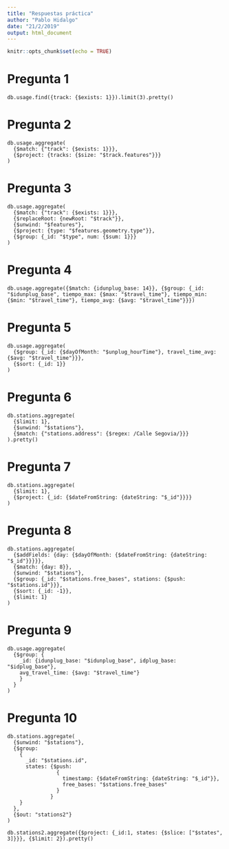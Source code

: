 ```yaml
---
title: "Respuestas práctica"
author: "Pablo Hidalgo"
date: "21/2/2019"
output: html_document
---
```


```r
knitr::opts_chunk$set(echo = TRUE)
```

# Pregunta 1

```{}
db.usage.find({track: {$exists: 1}}).limit(3).pretty()
```

# Pregunta 2

```{}
db.usage.aggregate(
  {$match: {"track": {$exists: 1}}}, 
  {$project: {tracks: {$size: "$track.features"}}}
)
```


# Pregunta 3

```{}
db.usage.aggregate(   
  {$match: {"track": {$exists: 1}}},
  {$replaceRoot: {newRoot: "$track"}},
  {$unwind: "$features"},
  {$project: {type: "$features.geometry.type"}},
  {$group: {_id: "$type", num: {$sum: 1}}}
)
```


# Pregunta 4

```{}
db.usage.aggregate({$match: {idunplug_base: 14}}, {$group: {_id: "$idunplug_base", tiempo_max: {$max: "$travel_time"}, tiempo_min: {$min: "$travel_time"}, tiempo_avg: {$avg: "$travel_time"}}})
```

# Pregunta 5

```{}
db.usage.aggregate(
  {$group: {_id: {$dayOfMonth: "$unplug_hourTime"}, travel_time_avg: {$avg: "$travel_time"}}},
  {$sort: {_id: 1}}
)
```

# Pregunta 6

```{}
db.stations.aggregate(
  {$limit: 1},
  {$unwind: "$stations"},
  {$match: {"stations.address": {$regex: /Calle Segovia/}}}
).pretty()
```

# Pregunta 7

```{}
db.stations.aggregate(
  {$limit: 1}, 
  {$project: {_id: {$dateFromString: {dateString: "$_id"}}}}
)
```


# Pregunta 8

```{}
db.stations.aggregate(
  {$addFields: {day: {$dayOfMonth: {$dateFromString: {dateString: "$_id"}}}}},
  {$match: {day: 8}},
  {$unwind: "$stations"},
  {$group: {_id: "$stations.free_bases", stations: {$push: "$stations.id"}}},
  {$sort: {_id: -1}},
  {$limit: 1}
)
```

# Pregunta 9

```{}
db.usage.aggregate(
  {$group: {
    _id: {idunplug_base: "$idunplug_base", idplug_base: "$idplug_base"},
    avg_travel_time: {$avg: "$travel_time"}
    }
  }
)
```

# Pregunta 10

```{}
db.stations.aggregate(
  {$unwind: "$stations"},
  {$group: 
    {
      _id: "$stations.id",
      states: {$push:
                {
                  timestamp: {$dateFromString: {dateString: "$_id"}},
                  free_bases: "$stations.free_bases"
                }
              }
    }
  },
  {$out: "stations2"}
)
```


```{}
db.stations2.aggregate({$project: {_id:1, states: {$slice: ["$states", 3]}}}, {$limit: 2}).pretty()
```

